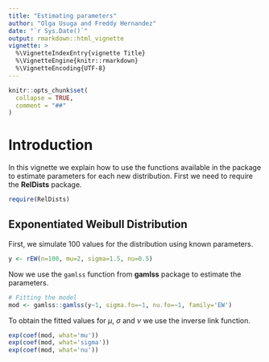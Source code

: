 ```yaml
---
title: "Estimating parameters"
author: "Olga Usuga and Freddy Hernandez"
date: "`r Sys.Date()`"
output: rmarkdown::html_vignette
vignette: >
  %\VignetteIndexEntry{vignette Title}
  %\VignetteEngine{knitr::rmarkdown}
  %\VignetteEncoding{UTF-8}
---
```


```r
knitr::opts_chunk$set(
  collapse = TRUE,
  comment = "##"
)
```

# Introduction

In this vignette we explain how to use the functions available in the package to estimate parameters for each new distribution. First we need to require the __RelDists__ package.

```r
require(RelDists)
```

## Exponentiated Weibull Distribution
First, we simulate 100 values for the distribution using known parameters.

```r
y <- rEW(n=100, mu=2, sigma=1.5, nu=0.5)
```

Now we use the `gamlss` function from __gamlss__ package to estimate the parameters.

```r
# Fitting the model
mod <- gamlss::gamlss(y~1, sigma.fo=~1, nu.fo=~1, family='EW')
```

To obtain the fitted values for $\mu$, $\sigma$ and $\nu$ we use the inverse link function.

```r
exp(coef(mod, what='mu'))
exp(coef(mod, what='sigma'))
exp(coef(mod, what='nu'))
```



